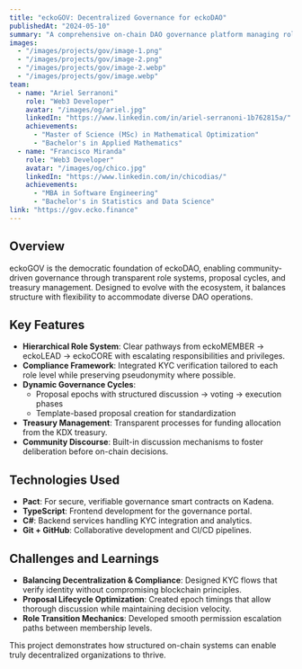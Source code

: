 ```yaml
---
title: "eckoGOV: Decentralized Governance for eckoDAO"
publishedAt: "2024-05-10"
summary: "A comprehensive on-chain DAO governance platform managing roles, elections, and treasury decisions for the eckoDAO ecosystem."
images:
  - "/images/projects/gov/image-1.png"
  - "/images/projects/gov/image-2.png"
  - "/images/projects/gov/image-2.webp"
  - "/images/projects/gov/image.webp"
team:
  - name: "Ariel Serranoni"
    role: "Web3 Developer"
    avatar: "/images/og/ariel.jpg"
    linkedIn: "https://www.linkedin.com/in/ariel-serranoni-1b762815a/"
    achievements:
      - "Master of Science (MSc) in Mathematical Optimization"
      - "Bachelor's in Applied Mathematics"
  - name: "Francisco Miranda"
    role: "Web3 Developer"
    avatar: "/images/og/chico.jpg"
    linkedIn: "https://www.linkedin.com/in/chicodias/"
    achievements:
      - "MBA in Software Engineering"
      - "Bachelor's in Statistics and Data Science"
link: "https://gov.ecko.finance"
---
```


## Overview
eckoGOV is the democratic foundation of eckoDAO, enabling community-driven governance through transparent role systems, proposal cycles, and treasury management. Designed to evolve with the ecosystem, it balances structure with flexibility to accommodate diverse DAO operations.

## Key Features
- **Hierarchical Role System**: Clear pathways from eckoMEMBER → eckoLEAD → eckoCORE with escalating responsibilities and privileges.
- **Compliance Framework**: Integrated KYC verification tailored to each role level while preserving pseudonymity where possible.
- **Dynamic Governance Cycles**:
  - Proposal epochs with structured discussion → voting → execution phases
  - Template-based proposal creation for standardization
- **Treasury Management**: Transparent processes for funding allocation from the KDX treasury.
- **Community Discourse**: Built-in discussion mechanisms to foster deliberation before on-chain decisions.

## Technologies Used
- **Pact**: For secure, verifiable governance smart contracts on Kadena.
- **TypeScript**: Frontend development for the governance portal.
- **C#**: Backend services handling KYC integration and analytics.
- **Git + GitHub**: Collaborative development and CI/CD pipelines.

## Challenges and Learnings
- **Balancing Decentralization & Compliance**: Designed KYC flows that verify identity without compromising blockchain principles.
- **Proposal Lifecycle Optimization**: Created epoch timings that allow thorough discussion while maintaining decision velocity.
- **Role Transition Mechanics**: Developed smooth permission escalation paths between membership levels.

This project demonstrates how structured on-chain systems can enable truly decentralized organizations to thrive.
